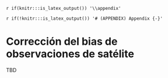 `r if(knitr:::is_latex_output()) '\\appendix'`

`r if(!knitr:::is_latex_output()) '# (APPENDIX) Appendix {-}'` 


# Corrección del bias de observaciones de satélite

<!--
If you feel it necessary to include an appendix, it goes here.
-->

TBD


